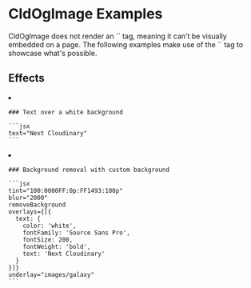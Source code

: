 


<Head>
  <title>CldOgImage Examples - Next Cloudinary</title>
  <meta name="og:title" content="CldOgImage Examples - Next Cloudinary" />
  <meta name="og:url" content={`https://next.cloudinary.dev/cldogimage/examples`} />
</Head>

<OgImage
  title="CldOgImage Examples"
  twitterTitle="CldOgImage Examples"
/>

# CldOgImage Examples

<Callout emoji={false}>
  CldOgImage does not render an `<img>` tag, meaning it can't be visually embedded on a page. The following examples make use of the `<CldImage>` tag to showcase what's possible.
</Callout>

## Effects

<ImageGrid columns={1}>
  <li>
    <CldImage
      width={OG_IMAGE_WIDTH}
      height={OG_IMAGE_HEIGHT}
      crop="fill"
      gravity="auto"
      src={`${process.env.IMAGES_DIRECTORY}/white`}
      sizes="100vw"
      text="Next Cloudinary"
      alt="Next Cloudinary"
    />

    ### Text over a white background

    ```jsx
    text="Next Cloudinary"
    ```
  </li>
  <li>
    <CldImage
      width={OG_IMAGE_WIDTH}
      height={OG_IMAGE_HEIGHT}
      crop="fill"
      gravity="auto"
      src={`${process.env.IMAGES_DIRECTORY}/turtle`}
      tint="100:0000FF:0p:FF1493:100p"
      blur="2000"
      removeBackground
      overlays={[{
        text: {
          color: 'white',
          fontFamily: 'Source Sans Pro',
          fontSize: 200,
          fontWeight: 'bold',
          text: 'Next Cloudinary'
        }
      }]}
      underlay="images/galaxy"
      alt="Next Cloudinary on a Galaxy"
    />

    ### Background removal with custom background

    ```jsx
    tint="100:0000FF:0p:FF1493:100p"
    blur="2000"
    removeBackground
    overlays={[{
      text: {
        color: 'white',
        fontFamily: 'Source Sans Pro',
        fontSize: 200,
        fontWeight: 'bold',
        text: 'Next Cloudinary'
      }
    }]}
    underlay="images/galaxy"
    ```
  </li>
</ImageGrid>




